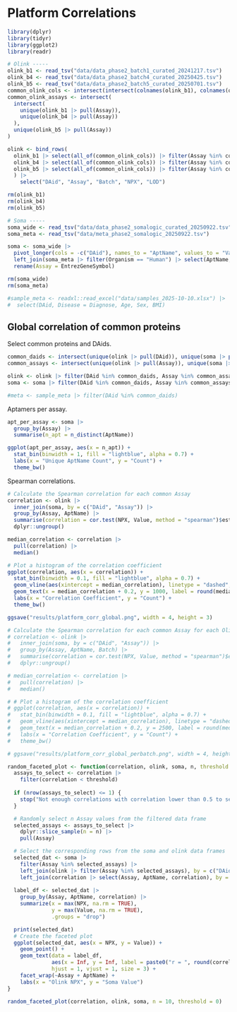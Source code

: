 # Platform Correlations

```r
library(dplyr)
library(tidyr)
library(ggplot2)
library(readr)
```

```r
# Olink -----
olink_b1 <- read_tsv("data/data_phase2_batch1_curated_20241217.tsv")
olink_b4 <- read_tsv("data/data_phase2_batch4_curated_20250425.tsv")
olink_b5 <- read_tsv("data/data_phase2_batch5_curated_20250701.tsv")
common_olink_cols <- intersect(intersect(colnames(olink_b1), colnames(olink_b4)), colnames(olink_b5))
common_olink_assays <- intersect(
  intersect(
    unique(olink_b1 |> pull(Assay)), 
    unique(olink_b4 |> pull(Assay))
  ), 
  unique(olink_b5 |> pull(Assay))
)

olink <- bind_rows(
  olink_b1 |> select(all_of(common_olink_cols)) |> filter(Assay %in% common_olink_assays) |> mutate(Batch = 1), 
  olink_b4 |> select(all_of(common_olink_cols)) |> filter(Assay %in% common_olink_assays) |> mutate(Batch = 4),
  olink_b5 |> select(all_of(common_olink_cols)) |> filter(Assay %in% common_olink_assays) |> mutate(Batch = 5)
  ) |>
    select("DAid", "Assay", "Batch", "NPX", "LOD")

rm(olink_b1)
rm(olink_b4)
rm(olink_b5)

# Soma -----
soma_wide <- read_tsv("data/data_phase2_somalogic_curated_20250922.tsv")
soma_meta <- read_tsv("data/meta_phase2_somalogic_20250922.tsv")

soma <- soma_wide |>
  pivot_longer(cols = -c("DAid"), names_to = "AptName", values_to = "Value") |>
  left_join(soma_meta |> filter(Organism == "Human") |> select(AptName, EntrezGeneSymbol), by = "AptName") |>
  rename(Assay = EntrezGeneSymbol)

rm(soma_wide)
rm(soma_meta)

#sample_meta <- readxl::read_excel("data/samples_2025-10-10.xlsx") |>
#  select(DAid, Disease = Diagnose, Age, Sex, BMI)
```

## Global correlation of common proteins

Select common proteins and DAids.

```r
common_daids <- intersect(unique(olink |> pull(DAid)), unique(soma |> pull(DAid)))
common_assays <- intersect(unique(olink |> pull(Assay)), unique(soma |> pull(Assay)))

olink <- olink |> filter(DAid %in% common_daids, Assay %in% common_assays)
soma <- soma |> filter(DAid %in% common_daids, Assay %in% common_assays)

#meta <- sample_meta |> filter(DAid %in% common_daids)
```

Aptamers per assay.

```r
apt_per_assay <- soma |>
  group_by(Assay) |>
  summarise(n_apt = n_distinct(AptName))

ggplot(apt_per_assay, aes(x = n_apt)) +
  stat_bin(binwidth = 1, fill = "lightblue", alpha = 0.7) + 
  labs(x = "Unique AptName Count", y = "Count") +
  theme_bw()
```

Spearman correlations. 

```r
# Calculate the Spearman correlation for each common Assay
correlation <- olink |>
  inner_join(soma, by = c("DAid", "Assay")) |>
  group_by(Assay, AptName) |>
  summarise(correlation = cor.test(NPX, Value, method = "spearman")$estimate) |>
  dplyr::ungroup()

median_correlation <- correlation |>
  pull(correlation) |>
  median()

# Plot a histogram of the correlation coefficient
ggplot(correlation, aes(x = correlation)) +
  stat_bin(binwidth = 0.1, fill = "lightblue", alpha = 0.7) + 
  geom_vline(aes(xintercept = median_correlation), linetype = "dashed", color = "black") +
  geom_text(x = median_correlation + 0.2, y = 1000, label = round(median_correlation, 4), color = "black", size = 5) +
  labs(x = "Correlation Coefficient", y = "Count") +
  theme_bw()

ggsave("results/platform_corr_global.png", width = 4, height = 3)
```

```r
# Calculate the Spearman correlation for each common Assay for each Olink batch
# correlation <- olink |>
#   inner_join(soma, by = c("DAid", "Assay")) |>
#   group_by(Assay, AptName, Batch) |>
#   summarise(correlation = cor.test(NPX, Value, method = "spearman")$estimate) |>
#   dplyr::ungroup()

# median_correlation <- correlation |>
#   pull(correlation) |>
#   median()

# # Plot a histogram of the correlation coefficient
# ggplot(correlation, aes(x = correlation)) +
#   stat_bin(binwidth = 0.1, fill = "lightblue", alpha = 0.7) + 
#   geom_vline(aes(xintercept = median_correlation), linetype = "dashed", color = "black") +
#   geom_text(x = median_correlation + 0.2, y = 2500, label = round(median_correlation, 4), color = "black", size = 5) +
#   labs(x = "Correlation Coefficient", y = "Count") +
#   theme_bw()

# ggsave("results/platform_corr_global_perbatch.png", width = 4, height = 3)
```

```r
random_faceted_plot <- function(correlation, olink, soma, n, threshold = 0.5) {
  assays_to_select <- correlation |>
    filter(correlation < threshold)
  
  if (nrow(assays_to_select) <= 1) {
    stop("Not enough correlations with correlation lower than 0.5 to select.")
  }

  # Randomly select n Assay values from the filtered data frame
  selected_assays <- assays_to_select |>
    dplyr::slice_sample(n = n) |>
    pull(Assay)

  # Select the corresponding rows from the soma and olink data frames
  selected_dat <- soma |>
    filter(Assay %in% selected_assays) |>
    left_join(olink |> filter(Assay %in% selected_assays), by = c("DAid", "Assay")) |>
    left_join(correlation |> select(Assay, AptName, correlation), by = c("Assay", "AptName"))
  
  label_df <- selected_dat |>
    group_by(Assay, AptName, correlation) |>
    summarize(x = max(NPX, na.rm = TRUE),
              y = max(Value, na.rm = TRUE),
              .groups = "drop")

  print(selected_dat)
  # Create the faceted plot
  ggplot(selected_dat, aes(x = NPX, y = Value)) +
    geom_point() +
    geom_text(data = label_df,
              aes(x = Inf, y = Inf, label = paste0("r = ", round(correlation, 3))),
              hjust = 1, vjust = 1, size = 3) +
    facet_wrap(~Assay + AptName) +
    labs(x = "Olink NPX", y = "Soma Value")
}

random_faceted_plot(correlation, olink, soma, n = 10, threshold = 0)
```